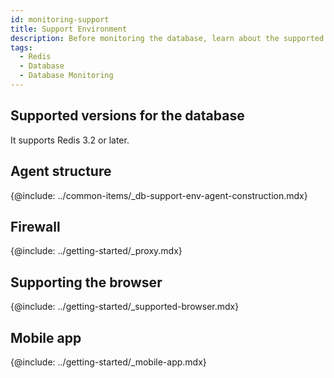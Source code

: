 ```yaml
---
id: monitoring-support
title: Support Environment
description: Before monitoring the database, learn about the supported database types.
tags:
  - Redis
  - Database
  - Database Monitoring
---
```



<Desc name='Redis' />

## Supported versions for the database

It supports Redis 3.2 or later.

## Agent structure

{@include: ../common-items/_db-support-env-agent-construction.mdx}

## Firewall

{@include: ../getting-started/_proxy.mdx}  

## Supporting the browser

{@include: ../getting-started/_supported-browser.mdx}  

## Mobile app

{@include: ../getting-started/_mobile-app.mdx}  

